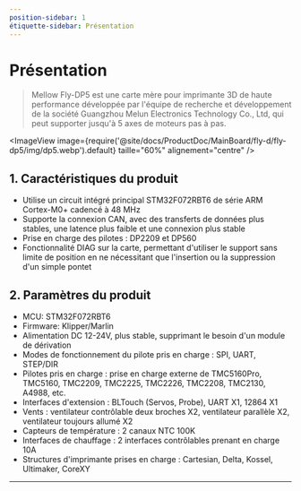 ```yaml
---
position-sidebar: 1
étiquette-sidebar: Présentation
---
```


# Présentation

> Mellow Fly-DP5 est une carte mère pour imprimante 3D de haute performance développée par l'équipe de recherche et développement de la société Guangzhou Melun Electronics Technology Co., Ltd, qui peut supporter jusqu'à 5 axes de moteurs pas à pas.

<ImageView image={require('@site/docs/ProductDoc/MainBoard/fly-d/fly-dp5/img/dp5.webp').default} taille="60%" alignement="centre" />

## **1. Caractéristiques du produit**

* Utilise un circuit intégré principal STM32F072RBT6 de série ARM Cortex-M0+ cadencé à 48 MHz
* Supporte la connexion CAN, avec des transferts de données plus stables, une latence plus faible et une connexion plus stable
* Prise en charge des pilotes : DP2209 et DP560
* Fonctionnalité DIAG sur la carte, permettant d'utiliser le support sans limite de position en ne nécessitant que l'insertion ou la suppression d'un simple pontet

## 2. Paramètres du produit

* MCU: STM32F072RBT6
* Firmware: Klipper/Marlin
* Alimentation DC 12-24V, plus stable, supprimant le besoin d'un module de dérivation
* Modes de fonctionnement du pilote pris en charge : SPI, UART, STEP/DIR
* Pilotes pris en charge : prise en charge externe de TMC5160Pro, TMC5160, TMC2209, TMC2225, TMC2226, TMC2208, TMC2130, A4988, etc.
* Interfaces d'extension : BLTouch (Servos, Probe), UART X1, 12864 X1
* Vents : ventilateur contrôlable deux broches X2, ventilateur parallèle X2, ventilateur toujours allumé X2
* Capteurs de température : 2 canaux NTC 100K
* Interfaces de chauffage : 2 interfaces contrôlables prenant en charge 10A
* Structures d'imprimante prises en charge : Cartesian, Delta, Kossel, Ultimaker, CoreXY


----

